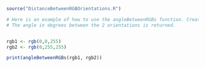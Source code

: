 ```r
source("DistanceBetweenRGBOrientations.R")

# Here is an example of how to use the angleBetweenRGBs function. Create 2 rgb arrays [0,255] and pass them into the function.
# The angle in degrees between the 2 orientations is returned.


rgb1 <- rgb(0,0,255)
rgb2 <- rgb(0,255,255)

print(angleBetweenRGBs(rgb1, rgb2))


```